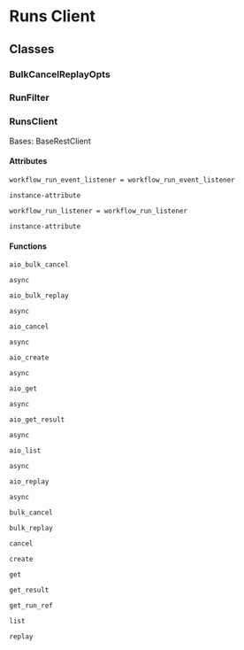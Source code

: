 # Runs Client

## Classes

### BulkCancelReplayOpts

### RunFilter

### RunsClient

Bases: BaseRestClient

#### Attributes

`workflow_run_event_listener = workflow_run_event_listener`

`instance-attribute`

`workflow_run_listener = workflow_run_listener`

`instance-attribute`

#### Functions

`aio_bulk_cancel`

`async`

`aio_bulk_replay`

`async`

`aio_cancel`

`async`

`aio_create`

`async`

`aio_get`

`async`

`aio_get_result`

`async`

`aio_list`

`async`

`aio_replay`

`async`

`bulk_cancel`

`bulk_replay`

`cancel`

`create`

`get`

`get_result`

`get_run_ref`

`list`

`replay`
